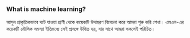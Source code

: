 ### What is machine learning?

আসুন প্রাকৃতিকভাবে ঘটে যাওয়া প্রাণী থেকে কয়েকটি উদাহরণ বিবেচনা করে আমরা শুরু 
করি শেখা। এমএল-এর কয়েকটি মৌলিক সমস্যা ইতিমধ্যে সেই প্রসঙ্গে উত্থিত হয়,
যার সাথে আমরা সকলেই পরিচিত।
